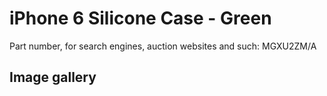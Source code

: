 
# iPhone 6 Silicone Case - Green

Part number, for search engines, auction websites and such: MGXU2ZM/A

## Image gallery

<div style={{ width: "768px" }}>
  <GalleryComponent
    images={[
      {
        original: "/everysource/MGXU2.webp",
        thumbnail: "/everypreview/MGXU2.webp",
      },
      {
        original: "/everysource/MGXU2_AV1_GOLD.webp",
        thumbnail: "/everypreview/MGXU2_AV1_GOLD.webp",
      },
      {
        original: "/everysource/MGXU2_AV1_SILVER.webp",
        thumbnail: "/everypreview/MGXU2_AV1_SILVER.webp",
      },
      {
        original: "/everysource/MGXU2_AV1_SPACE_GRAY.webp",
        thumbnail: "/everypreview/MGXU2_AV1_SPACE_GRAY.webp",
      },
      {
        original: "/everysource/MGXU2_AV2.webp",
        thumbnail: "/everypreview/MGXU2_AV2.webp",
      },
      {
        original: "/everysource/MGXU2_AV3.webp",
        thumbnail: "/everypreview/MGXU2_AV3.webp",
      },
      {
        original: "/everysource/MGXU2_AV4.webp",
        thumbnail: "/everypreview/MGXU2_AV4.webp",
      },
      {
        original: "/everysource/MGXU2_AV5.webp",
        thumbnail: "/everypreview/MGXU2_AV5.webp",
      }
    ]}
  />
</div>